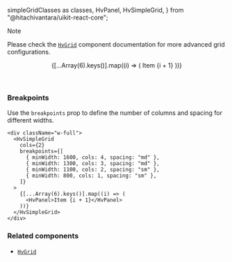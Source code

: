   simpleGridClasses as classes,
  HvPanel,
  HvSimpleGrid,
} from "@hitachivantara/uikit-react-core";


> [!NOTE]
>
> Please check the [`HvGrid`](/components/grid) component documentation for more
> advanced grid configurations.

<Header
  params={{ name: "SimpleGrid", classes }}
  Component={HvSimpleGrid}
  componentName="HvSimpleGrid"
  controls={{
    cols: {
      defaultValue: 2,
    },
    spacing: {
      defaultValue: "sm",
    },
  }}
>
  {[...Array(6).keys()].map((i) => (
    <HvPanel>Item {i + 1}</HvPanel>
  ))}
</Header>

### Breakpoints

Use the `breakpoints` prop to define the number of columns and spacing for different widths.

```tsx live
<div className="w-full">
  <HvSimpleGrid
    cols={2}
    breakpoints={[
      { minWidth: 1600, cols: 4, spacing: "md" },
      { minWidth: 1300, cols: 3, spacing: "md" },
      { minWidth: 1100, cols: 2, spacing: "sm" },
      { minWidth: 800, cols: 1, spacing: "sm" },
    ]}
  >
    {[...Array(6).keys()].map((i) => (
      <HvPanel>Item {i + 1}</HvPanel>
    ))}
  </HvSimpleGrid>
</div>
```

### Related components

- [`HvGrid`](/components/grid)
